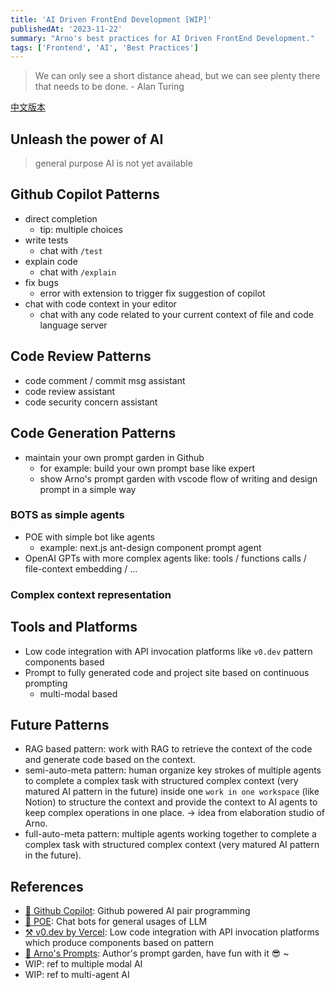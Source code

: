 ```yaml
---
title: 'AI Driven FrontEnd Development [WIP]'
publishedAt: '2023-11-22'
summary: "Arno's best practices for AI Driven FrontEnd Development."
tags: ['Frontend', 'AI', 'Best Practices']
---
```


> We can only see a short distance ahead, but we can see plenty there that needs to be done. - Alan Turing

[中文版本]()

## Unleash the power of AI

> general purpose AI is not yet available

## Github Copilot Patterns

* direct completion
  * tip: multiple choices
* write tests
  * chat with `/test`
* explain code
  * chat with `/explain`
* fix bugs
  * error with extension to trigger fix suggestion of copilot
* chat with code context in your editor
  * chat with any code related to your current context of file and code language server


## Code Review Patterns

* code comment / commit msg assistant
* code review assistant
* code security concern assistant

## Code Generation Patterns

* maintain your own prompt garden in Github
  * for example: build your own prompt base like expert
  * show Arno's prompt garden with vscode flow of writing and design prompt in a simple way

### BOTS as simple agents

* POE with simple bot like agents
  * example: next.js ant-design component prompt agent
* OpenAI GPTs with more complex agents like: tools / functions calls / file-context embedding / ...

### Complex context representation

## Tools and Platforms


* Low code integration with API invocation platforms like `v0.dev` pattern components based
* Prompt to fully generated code and project site based on continuous prompting
  * multi-modal based


## Future Patterns

* RAG based pattern: work with RAG to retrieve the context of the code and generate code based on the context.
* semi-auto-meta pattern: human organize key strokes of multiple agents to complete a complex task with structured complex context (very matured AI pattern in the future) inside one `work in one workspace` (like Notion) to structure the context and provide the context to AI agents to keep complex operations in one place. -> idea from elaboration studio of Arno.
* full-auto-meta pattern: multiple agents working together to complete a complex task with structured complex context (very matured AI pattern in the future). 


## References

* [🤖 Github Copilot](https://copilot.github.com/): Github powered AI pair programming
* [🦄 POE](https://www.poe.com/): Chat bots for general usages of LLM
* [⚒️ v0.dev by Vercel](https://v0.dev/): Low code integration with API invocation platforms which produce components based on pattern
* [💐 Arno's Prompts](https://github.com/SurfaceW/arno-prompts): Author's prompt garden, have fun with it 😎 ~
* WIP: ref to multiple modal AI
* WIP: ref to multi-agent AI

